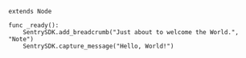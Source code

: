 ```GDScript
extends Node

func _ready():
	SentrySDK.add_breadcrumb("Just about to welcome the World.", "Note")
	SentrySDK.capture_message("Hello, World!")
```
